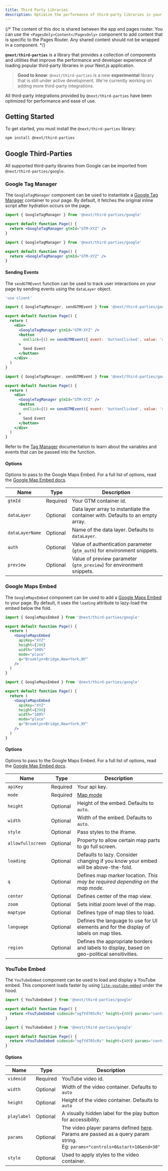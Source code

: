 ```yaml
---
title: Third Party Libraries
description: Optimize the performance of third-party libraries in your application with the `@next/third-parties` package.
---
```


{/* The content of this doc is shared between the app and pages router. You can use the `<PagesOnly>Content</PagesOnly>` component to add content that is specific to the Pages Router. Any shared content should not be wrapped in a component. */}

**`@next/third-parties`** is a library that provides a collection of components and utilities that
improve the performance and developer experience of loading popular third-party libraries in your
Next.js application.

> **Good to know**: `@next/third-parties` is a new **experimental** library that is still under
> active development. We're currently working on adding more third-party integrations.

All third-party integrations provided by `@next/third-parties` have been optimized for performance
and ease of use.

## Getting Started

To get started, you must install the `@next/third-parties` library:

```bash filename="Terminal"
npm install @next/third-parties
```

## Google Third-Parties

All supported third-party libraries from Google can be imported from `@next/third-parties/google`.

### Google Tag Manager

The `GoogleTagManager` component can be used to instantiate a [Google Tag
Manager](https://developers.google.com/maps/documentation/embed/embedding-map) container to your
page. By default, it fetches the original inline script after hydration occurs on the page.

<AppOnly>

```jsx filename="app/page.js"
import { GoogleTagManager } from '@next/third-parties/google'

export default function Page() {
  return <GoogleTagManager gtmId="GTM-XYZ" />
}
```

</AppOnly>

<PagesOnly>

```jsx filename="pages/index.js"
import { GoogleTagManager } from '@next/third-parties/google'

export default function Page() {
  return <GoogleTagManager gtmId="GTM-XYZ" />
}
```

</PagesOnly>

#### Sending Events

The `sendGTMEvent` function can be used to track user interactions on your page by sending events using the `dataLayer` object.

<AppOnly>

```jsx filename="app/page.js"
'use client'

import { GoogleTagManager, sendGTMEvent } from '@next/third-parties/google'

export default function Page() {
  return (
    <div>
      <GoogleTagManager gtmId="GTM-XYZ" />
      <button
        onClick={() => sendGTMEvent({ event: 'buttonClicked', value: 'xyz' })}
      >
        Send Event
      </button>
    </div>
  )
}
```

</AppOnly>

<PagesOnly>

```jsx filename="pages/index.js"
import { GoogleTagManager, sendGTMEvent } from '@next/third-parties/google'

export default function Page() {
  return (
    <div>
      <GoogleTagManager gtmId="GTM-XYZ" />
      <button
        onClick={() => sendGTMEvent({ event: 'buttonClicked', value: 'xyz' })}
      >
        Send Event
      </button>
    </div>
  )
}
```

</PagesOnly>

Refer to the [Tag Manager](https://developers.google.com/tag-platform/tag-manager/datalayer)
documentation to learn about the variables and events that can be passed into the function.

#### Options

Options to pass to the Google Maps Embed. For a full list of options, read the [Google Map Embed
docs](https://developers.google.com/maps/documentation/embed/embedding-map).

| Name            | Type     | Description                                                                     |
| --------------- | -------- | ------------------------------------------------------------------------------- |
| `gtmId`         | Required | Your GTM container id.                                                          |
| `dataLayer`     | Optional | Data layer array to instantiate the container with. Defaults to an empty array. |
| `dataLayerName` | Optional | Name of the data layer. Defaults to `dataLayer`.                                |
| `auth`          | Optional | Value of authentication parameter (`gtm_auth`) for environment snippets.        |
| `preview`       | Optional | Value of preview parameter (`gtm_preview`) for environment snippets.            |

### Google Maps Embed

The `GoogleMapsEmbed` component can be used to add a [Google Maps
Embed](https://developers.google.com/maps/documentation/embed/embedding-map) to your page. By
default, it uses the `loading` attribute to lazy-load the embed below the fold.

<AppOnly>

```jsx filename="app/page.js"
import { GoogleMapsEmbed } from '@next/third-parties/google'

export default function Page() {
  return (
    <GoogleMapsEmbed
      apiKey="XYZ"
      height={200}
      width="100%"
      mode="place"
      q="Brooklyn+Bridge,New+York,NY"
    />
  )
}
```

</AppOnly>

<PagesOnly>

```jsx filename="pages/index.js"
import { GoogleMapsEmbed } from '@next/third-parties/google'

export default function Page() {
  return (
    <GoogleMapsEmbed
      apiKey="XYZ"
      height={200}
      width="100%"
      mode="place"
      q="Brooklyn+Bridge,New+York,NY"
    />
  )
}
```

</PagesOnly>

#### Options

Options to pass to the Google Maps Embed. For a full list of options, read the [Google Map Embed
docs](https://developers.google.com/maps/documentation/embed/embedding-map).

| Name              | Type     | Description                                                                                         |
| ----------------- | -------- | --------------------------------------------------------------------------------------------------- |
| `apiKey`          | Required | Your api key.                                                                                       |
| `mode`            | Required | [Map mode](https://developers.google.com/maps/documentation/embed/embedding-map#choosing_map_modes) |
| `height`          | Optional | Height of the embed. Defaults to `auto`.                                                            |
| `width`           | Optional | Width of the embed. Defaults to `auto`.                                                             |
| `style`           | Optional | Pass styles to the iframe.                                                                          |
| `allowfullscreen` | Optional | Property to allow certain map parts to go full screen.                                              |
| `loading`         | Optional | Defaults to lazy. Consider changing if you know your embed will be above-the-fold.                  |
| `q`               | Optional | Defines map marker location. _This may be required depending on the map mode_.                      |
| `center`          | Optional | Defines center of the map view.                                                                     |
| `zoom`            | Optional | Sets initial zoom level of the map.                                                                 |
| `maptype`         | Optional | Defines type of map tiles to load.                                                                  |
| `language`        | Optional | Defines the language to use for UI elements and for the display of labels on map tiles.             |
| `region`          | Optional | Defines the appropriate borders and labels to display, based on geo-political sensitivities.        |

### YouTube Embed

The `YouTubeEmbed` component can be used to load and display a YouTube embed. This component loads
faster by using [`lite-youtube-embed`](https://github.com/paulirish/lite-youtube-embed) under the
hood.

<AppOnly>

```jsx filename="app/page.js"
import { YouTubeEmbed } from '@next/third-parties/google'

export default function Page() {
  return <YouTubeEmbed videoid="ogfYd705cRs" height={400} params="controls=0" />
}
```

</AppOnly>

<PagesOnly>

```jsx filename="pages/index.js"
import { YouTubeEmbed } from '@next/third-parties/google'

export default function Page() {
  return <YouTubeEmbed videoid="ogfYd705cRs" height={400} params="controls=0" />
}
```

</PagesOnly>

#### Options

| Name        | Type     | Description                                                                                                                                                                                                |
| ----------- | -------- | ---------------------------------------------------------------------------------------------------------------------------------------------------------------------------------------------------------- |
| `videoid`   | Required | YouTube video id.                                                                                                                                                                                          |
| `width`     | Optional | Width of the video container. Defaults to `auto`                                                                                                                                                           |
| `height`    | Optional | Height of the video container. Defaults to `auto`                                                                                                                                                          |
| `playlabel` | Optional | A visually hidden label for the play button for accessibility.                                                                                                                                             |
| `params`    | Optional | The video player params defined [here](https://developers.google.com/youtube/player_parameters#Parameters). <br> Params are passed as a query param string. <br> Eg: `params="controls=0&start=10&end=30"` |
| `style`     | Optional | Used to apply styles to the video container.                                                                                                                                                               |
